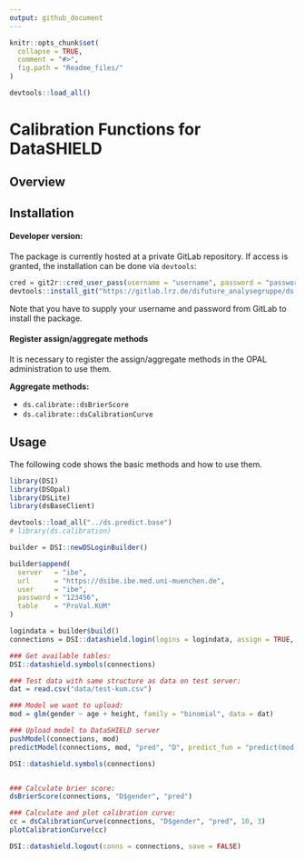 ```yaml
---
output: github_document
---
```


<!-- README.md is generated from README.Rmd. Please edit that file -->

```r
knitr::opts_chunk$set(
  collapse = TRUE,
  comment = "#>",
  fig.path = "Readme_files/"
)

devtools::load_all()
```

# Calibration Functions for DataSHIELD

## Overview

## Installation

#### Developer version:

The package is currently hosted at a private GitLab repository. If access is granted, the installation can be done via `devtools`:

```r
cred = git2r::cred_user_pass(username = "username", password = "password")
devtools::install_git("https://gitlab.lrz.de/difuture_analysegruppe/ds.calibration.git", credentials = cred)
```

Note that you have to supply your username and password from GitLab to install the package.

#### Register assign/aggregate  methods

It is necessary to register the assign/aggregate methods in the OPAL administration to use them.

**Aggregate methods:**

- `ds.calibrate::dsBrierScore`
- `ds.calibrate::dsCalibrationCurve`

## Usage

The following code shows the basic methods and how to use them.

```r
library(DSI)
library(DSOpal)
library(DSLite)
library(dsBaseClient)

devtools::load_all("../ds.predict.base")
# library(ds.calibration)

builder = DSI::newDSLoginBuilder()

builder$append(
  server   = "ibe",
  url      = "https://dsibe.ibe.med.uni-muenchen.de",
  user     = "ibe",
  password = "123456",
  table    = "ProVal.KUM"
)

logindata = builder$build()
connections = DSI::datashield.login(logins = logindata, assign = TRUE, symbol = "D", opts = list(ssl_verifyhost = 0, ssl_verifypeer=0))

### Get available tables:
DSI::datashield.symbols(connections)

### Test data with same structure as data on test server:
dat = read.csv("data/test-kum.csv")

### Model we want to upload:
mod = glm(gender ~ age + height, family = "binomial", data = dat)

### Upload model to DataSHIELD server
pushModel(connections, mod)
predictModel(connections, mod, "pred", "D", predict_fun = "predict(mod, newdata = D, type = 'response')")

DSI::datashield.symbols(connections)


### Calculate brier score:
dsBrierScore(connections, "D$gender", "pred")

### Calculate and plot calibration curve:
cc = dsCalibrationCurve(connections, "D$gender", "pred", 10, 3)
plotCalibrationCurve(cc)

DSI::datashield.logout(conns = connections, save = FALSE)
```
